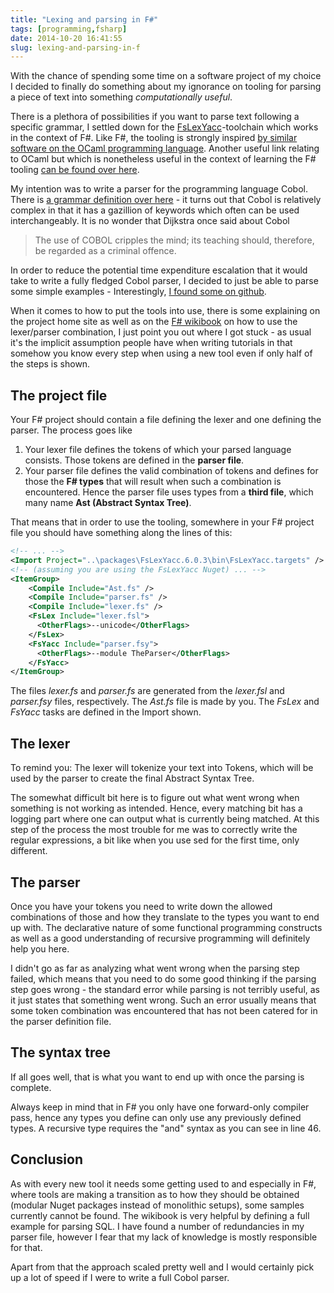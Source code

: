 ```yaml
---
title: "Lexing and parsing in F#"
tags: [programming,fsharp]
date: 2014-10-20 16:41:55
slug: lexing-and-parsing-in-f
---
```


With the chance of spending some time on a software project of my choice I decided to finally do something about my ignorance on tooling for parsing a piece of text into something _computationally useful_.

There is a plethora of possibilities if you want to parse text following a specific grammar, I settled down for the [FsLexYacc][1]-toolchain which works in the context of F#. Like F#, the tooling is strongly inspired [by similar software on the OCaml programming language][3]. Another useful link relating to OCaml but which is nonetheless useful in the context of learning the F# tooling [can be found over here][4].

My intention was to write a parser for the programming language Cobol. There is [a grammar definition over here][5] - it turns out that Cobol is relatively complex in that it has a gazillion of keywords which often can be used interchangeably. It is no wonder that Dijkstra once said about Cobol

> The use of COBOL cripples the mind; its teaching should, therefore, be regarded as a criminal offence.

In order to reduce the potential time expenditure escalation that it would take to write a fully fledged Cobol parser, I decided to just be able to parse some simple examples - Interestingly, [I found some on github][6].

When it comes to how to put the tools into use, there is some explaining on the project home site as well as on the [F# wikibook][2] on how to use the lexer/parser combination, I just point you out where I got stuck - as usual it's the implicit assumption people have when writing tutorials in that somehow you know every step when using a new tool even if only half of the steps is shown.

## The project file

Your F# project should contain a file defining the lexer and one defining the parser. The process goes like

1. Your lexer file defines the tokens of which your parsed language consists. Those tokens are defined in the __parser file__.
1. Your parser file defines the valid combination of tokens and defines for those the __F# types__ that will result when such a combination is encountered. Hence the parser file uses types from a __third file__, which many name __Ast (Abstract Syntax Tree)__.

That means that in order to use the tooling, somewhere in your F# project file you should have something along the lines of this:

```xml
<!-- ... -->
<Import Project="..\packages\FsLexYacc.6.0.3\bin\FsLexYacc.targets" />
<!-- (assuming you are using the FsLexYacc Nuget) ... -->
<ItemGroup>
    <Compile Include="Ast.fs" />
    <Compile Include="parser.fs" />
    <Compile Include="lexer.fs" />
    <FsLex Include="lexer.fsl">
      <OtherFlags>--unicode</OtherFlags>
    </FsLex>
    <FsYacc Include="parser.fsy">
      <OtherFlags>--module TheParser</OtherFlags>
    </FsYacc>
</ItemGroup>

```

The files _lexer.fs_ and _parser.fs_ are generated from the _lexer.fsl_ and _parser.fsy_ files, respectively. The _Ast.fs_ file is made by you. The _FsLex_ and _FsYacc_ tasks are defined in the Import shown. 

## The lexer

To remind you: The lexer will tokenize your text into Tokens, which will be used by the parser to create the final Abstract Syntax Tree.

<Gist id="d17f239e6a7e122adbb0" file="lexer.fsl" />

The somewhat difficult bit here is to figure out what went wrong when something is not working as intended. Hence, every matching bit has a logging part where one can output what is currently being matched. At this step of the process the most trouble for me was to correctly write the regular expressions, a bit like when you use sed for the first time, only different.

## The parser

Once you have your tokens you need to write down the allowed combinations of those and how they translate to the types you want to end up with. The declarative nature of some functional programming constructs as well as a good understanding of recursive programming will definitely help you here.

<Gist id="d17f239e6a7e122adbb0" file="parser.fsy" />

I didn't go as far as analyzing what went wrong when the parsing step failed, which means that you need to do some good thinking if the parsing step goes wrong - the standard error while parsing is not terribly useful, as it just states that something went wrong. Such an error usually means that some token combination was encountered that has not been catered for in the parser definition file.

## The syntax tree

If all goes well, that is what you want to end up with once the parsing is complete. 

<Gist id="d17f239e6a7e122adbb0" file="ast.fs" />

Always keep in mind that in F# you only have one forward-only compiler pass, hence any types you define can only use any previously defined types. A recursive type requires the "and" syntax as you can see in line 46.

## Conclusion

As with every new tool it needs some getting used to and especially in F#, where tools are making a transition as to how they should be obtained (modular Nuget packages instead of monolithic setups), some samples currently cannot be found. The wikibook is very helpful by defining a full example for parsing SQL. I have found a number of redundancies in my parser file, however I fear that my lack of knowledge is mostly responsible for that.

Apart from that the approach scaled pretty well and I would certainly pick up a lot of speed if I were to write a full Cobol parser.


[1]: http://fsprojects.github.io/FsLexYacc/fsyacc.html
[2]: http://en.wikibooks.org/wiki/F_Sharp_Programming/Lexing_and_Parsing
[3]: http://plus.kaist.ac.kr/~shoh/ocaml/ocamllex-ocamlyacc/ocamlyacc-tutorial/ocamlyacc-tutorial.html
[4]: http://caml.inria.fr/pub/docs/manual-ocaml/lexyacc.html
[5]: http://www.cs.vu.nl/grammarware/vs-cobol-ii/
[6]: https://github.com/jiuweigui/cobol
